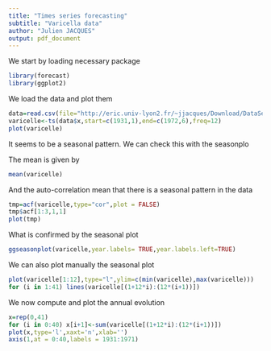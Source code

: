```yaml
---
title: "Times series forecasting"
subtitle: "Varicella data"
author: "Julien JACQUES"
output: pdf_document
---
```


We start by loading necessary package
```r
library(forecast)
library(ggplot2)
```


We load the data and plot them
```r
data=read.csv(file="http://eric.univ-lyon2.fr/~jjacques/Download/DataSet/varicelle.csv")
varicelle<-ts(data$x,start=c(1931,1),end=c(1972,6),freq=12)
plot(varicelle)
```

It seems to be a seasonal pattern. We can check this with the seasonplo


The mean is given by
```r
mean(varicelle)
```

And the auto-correlation mean that there is a seasonal pattern in the data
```r
tmp=acf(varicelle,type="cor",plot = FALSE)
tmp$acf[1:3,1,1]
plot(tmp)
```

What is confirmed by the seasonal plot

```r
ggseasonplot(varicelle,year.labels= TRUE,year.labels.left=TRUE)
```

We can also plot manually the seasonal plot

```r
plot(varicelle[1:12],type="l",ylim=c(min(varicelle),max(varicelle)))
for (i in 1:41) lines(varicelle[(1+12*i):(12*(i+1))])
```

We now compute and plot the annual evolution
```r
x=rep(0,41)
for (i in 0:40) x[i+1]<-sum(varicelle[(1+12*i):(12*(i+1))])
plot(x,type='l',xaxt='n',xlab='')
axis(1,at = 0:40,labels = 1931:1971)
```